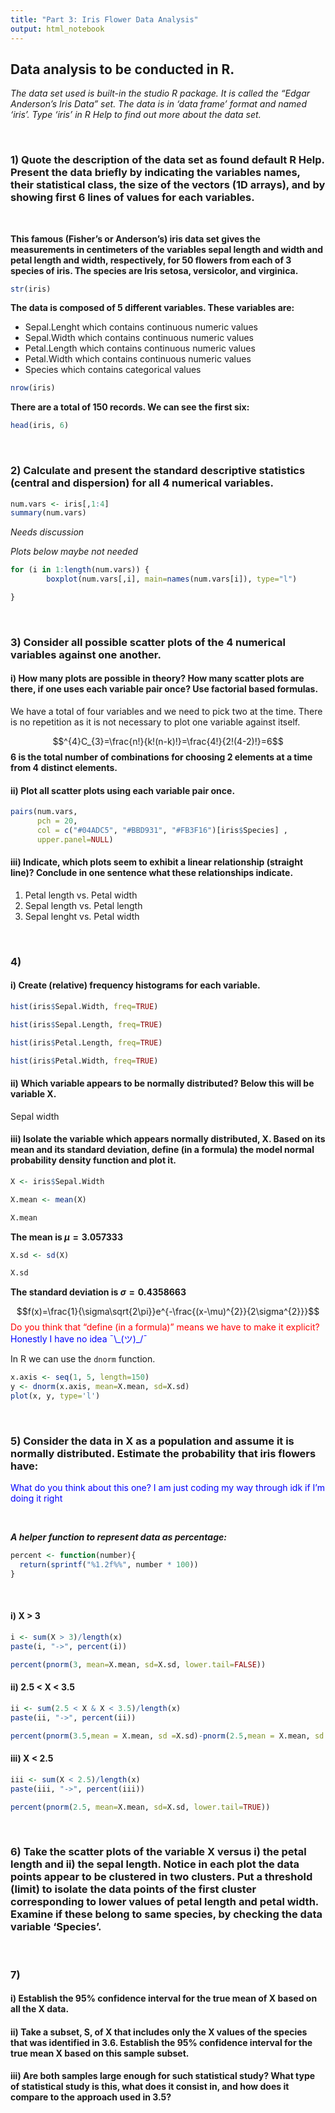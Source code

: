 ```yaml
---
title: "Part 3:	Iris Flower Data Analysis"
output: html_notebook
---
```


## Data analysis to be conducted	in	R.

*The	data set used is built-in the studio R package. It is called the "Edgar Anderson's	Iris	Data"	set.	The	data is in 'data frame' format and	named	'iris'.	Type 'iris'	in R Help	to find	out	more about the data	set.*

<br/>

### 1) Quote the description of the data set as found default R Help. Present the data briefly by indicating the variables names, their statistical class, the size of the vectors (1D arrays), and by showing first 6 lines of values for each variables.
<br/>

**This famous (Fisher's or Anderson's) iris data set gives the measurements in centimeters of the variables sepal length and width and petal length and width, respectively, for 50 flowers from each of 3 species of iris. The species are Iris setosa, versicolor, and virginica.**

```r
str(iris)
```
**The data is composed of 5 different variables. These variables are:**

* Sepal.Lenght which contains continuous numeric values
* Sepal.Width which contains continuous numeric values
* Petal.Length which contains continuous numeric values
* Petal.Width which contains continuous numeric values
* Species which contains categorical values
 
```r
nrow(iris)
```

**There are a total of 150 records. We can see the first six:**

```r
head(iris, 6)
```

<br/>

### 2) Calculate and present the standard descriptive statistics (central and dispersion) for all 4 numerical variables.

```r
num.vars <- iris[,1:4]
summary(num.vars)
```
*Needs discussion*

*Plots below maybe not needed*

```r
for (i in 1:length(num.vars)) {
        boxplot(num.vars[,i], main=names(num.vars[i]), type="l")

}
```

<br/>

### 3) Consider all possible scatter plots of the 4 numerical variables against one another.

#### i) How many plots are possible in theory? How many scatter plots are there, if one uses each variable pair once? Use factorial based formulas.

We have a total of four variables and we need to pick two at the time. There is no repetition as it is not necessary to plot one variable against itself. 

$$^{4}C_{3}=\frac{n!}{k!(n-k)!}=\frac{4!}{2!(4-2)!}=6$$
**6 is the total number of combinations for choosing 2 elements at a time from 4 distinct elements.**


#### ii) Plot all scatter plots using each variable pair once.

```r
pairs(num.vars,     
      pch = 20,  
      col = c("#04ADC5", "#BBD931", "#FB3F16")[iris$Species] ,
      upper.panel=NULL)
```


#### iii) Indicate, which plots seem to exhibit a linear relationship (straight line)? Conclude in one sentence what these relationships indicate.

1. Petal length vs. Petal width
2. Sepal length vs. Petal length
3. Sepal lenght vs. Petal width

<br/>

### 4)

#### i) Create (relative) frequency histograms for each variable.

```r
hist(iris$Sepal.Width, freq=TRUE)
```

```r
hist(iris$Sepal.Length, freq=TRUE)
```

```r
hist(iris$Petal.Length, freq=TRUE)
```

```r
hist(iris$Petal.Width, freq=TRUE)
```


#### ii) Which variable appears to be normally distributed? Below this will be variable X.

Sepal width

#### iii) Isolate the variable which appears normally distributed, X. Based on its mean and its standard deviation, define (in a formula) the model normal probability density function and plot it.

```r
X <- iris$Sepal.Width

X.mean <- mean(X)

X.mean
```

**The mean is $\mu=3.057333$**

```r
X.sd <- sd(X)

X.sd
```

**The standard deviation is $\sigma=0.4358663$**

 $$f(x)=\frac{1}{\sigma\sqrt{2\pi}}e^{-\frac{(x-\mu)^{2}}{2\sigma^{2}}}$$
<span style="color: red;">Do you think that "define (in a formula)" means we have to make it explicit?</span>
<br/>
<span style="color: blue;">Honestly I have no idea ¯\\\_(ツ)\_/¯</span>

In R we can use the `dnorm` function.

```r
x.axis <- seq(1, 5, length=150)
y <- dnorm(x.axis, mean=X.mean, sd=X.sd)
plot(x, y, type='l')
```

<br/>

### 5) Consider the data in X as a population and assume it is normally distributed. Estimate the probability that iris flowers have:

<span style="color: blue;">What do you think about this one? I am just coding my way through idk if I'm doing it right</span>

<br/>

***A helper function to represent data as percentage:***

```r
percent <- function(number){
  return(sprintf("%1.2f%%", number * 100))
}
```
<br/>

#### i) X > 3
```r
i <- sum(X > 3)/length(x)
paste(i, "->", percent(i))
```
```r
percent(pnorm(3, mean=X.mean, sd=X.sd, lower.tail=FALSE))
```

#### ii) 2.5 < X < 3.5
```r
ii <- sum(2.5 < X & X < 3.5)/length(x)
paste(ii, "->", percent(ii))
```
```r
percent(pnorm(3.5,mean = X.mean, sd =X.sd)-pnorm(2.5,mean = X.mean, sd =X.sd))
```
#### iii) X < 2.5
```r
iii <- sum(X < 2.5)/length(x)
paste(iii, "->", percent(iii))
```
```r
percent(pnorm(2.5, mean=X.mean, sd=X.sd, lower.tail=TRUE))
```

<br/>

### 6) Take the scatter plots of the variable X versus i) the petal length and ii) the sepal length. Notice in each plot the data points appear to be clustered in two clusters. Put a threshold (limit) to isolate the data points of the first cluster corresponding to lower values of petal length and petal width. Examine if these belong to same species, by checking the data variable 'Species'.

<br/>

### 7)

#### i) Establish the 95% confidence interval for the true mean of X based on all the X data.

#### ii) Take a subset, S, of X that includes only the X values of the species that was identified in 3.6. Establish the 95% confidence interval for the true mean X based on this sample subset.

#### iii) Are both samples large enough for such statistical study? What type of statistical study is this, what does it consist in, and how does it compare to the approach used in 3.5?
